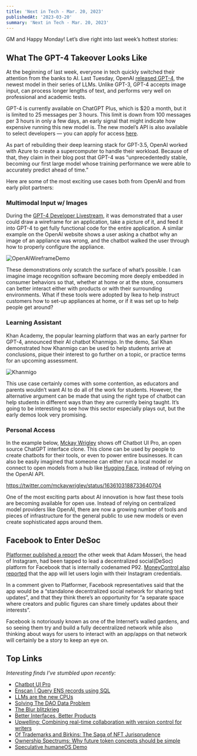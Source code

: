```yaml
---
title: 'Next in Tech - Mar. 20, 2023'
publishedAt: '2023-03-20'
summary: 'Next in Tech - Mar. 20, 2023'
---
```


GM and Happy Monday! Let’s dive right into last week’s hottest stories:

## What The GPT-4 Takeover Looks Like

At the beginning of last week, everyone in tech quickly switched their attention from the banks to AI. Last Tuesday, OpenAI [released GPT-4](https://openai.com/research/gpt-4), the newest model in their series of LLMs. Unlike GPT-3, GPT-4 accepts image input, can process longer lengths of text, and performs very well on professional and academic tests.

GPT-4 is currently available on ChatGPT Plus, which is $20 a month, but it is limited to 25 messages per 3 hours. This limit is down from 100 messages per 3 hours in only a few days, an early signal that might indicate how expensive running this new model is. The new model’s API is also available to select developers — you can apply for access [here](https://openai.com/waitlist/gpt-4-api).

As part of rebuilding their deep learning stack for GPT-3.5, OpenAI worked with Azure to create a supercomputer to handle their workload. Because of that, they claim in their blog post that GPT-4 was “unprecedentedly stable, becoming our first large model whose training performance we were able to accurately predict ahead of time.”

Here are some of the most exciting use cases both from OpenAI and from early pilot partners:

### Multimodal Input w/ Images

During the [GPT-4 Developer Livestream](https://www.youtube.com/watch?v=outcGtbnMuQ), it was demonstrated that a user could draw a wireframe for an application, take a picture of it, and feed it into GPT-4 to get fully functional code for the entire application. A similar example on the OpenAI website shows a user asking a chatbot why an image of an appliance was wrong, and the chatbot walked the user through how to properly configure the appliance.

![OpenAIWireframeDemo](https://res.cloudinary.com/dz3c2rl2o/image/upload/v1704142857/media/OpenAIWireframeDemo.png)

These demonstrations only scratch the surface of what’s possible. I can imagine image recognition software becoming more deeply embedded in consumer behaviors so that, whether at home or at the store, consumers can better interact either with products or with their surrounding environments. What if these tools were adopted by Ikea to help instruct customers how to set-up appliances at home, or if it was set up to help people get around?

### Learning Assistant

Khan Academy, the popular learning platform that was an early partner for GPT-4, announced their AI chatbot Khanmigo. In the demo, Sal Khan demonstrated how Khanmigo can be used to help students arrive at conclusions, pique their interest to go further on a topic, or practice terms for an upcoming assessment.

![Khanmigo](https://res.cloudinary.com/dz3c2rl2o/image/upload/v1704142854/media/Khanmigo.jpg)

This use case certainly comes with some contention, as educators and parents wouldn’t want AI to do all of the work for students. However, the alternative argument can be made that using the right type of chatbot can help students in different ways than they are currently being taught. It’s going to be interesting to see how this sector especially plays out, but the early demos look very promising.

### Personal Access

In the example below, [Mckay Wrigley](https://twitter.com/mckaywrigley) shows off Chatbot UI Pro, an open source ChatGPT interface clone. This clone can be used by people to create chatbots for their tools, or even to power entire businesses. It can also be easily imagined that someone can either run a local model or connect to open models from a hub like [Hugging Face](https://huggingface.co/), instead of relying on the OpenAI API.

https://twitter.com/mckaywrigley/status/1636103188733640704

One of the most exciting parts about AI innovation is how fast these tools are becoming available for open use. Instead of relying on centralized model providers like OpenAI, there are now a growing number of tools and pieces of infrastructure for the general public to use new models or even create sophisticated apps around them.

## Facebook to Enter DeSoc

[Platformer published a report](https://www.platformer.news/p/meta-is-building-a-decentralized) the other week that Adam Mosseri, the head of Instagram, had been tapped to lead a decentralized social(DeSoc) platform for Facebook that is internally codenamed P92. [MoneyControl also reported](https://www.moneycontrol.com/news/business/startup/meta-mulls-a-twitter-competitor-codenamed-p92-that-will-be-interoperable-with-mastodon-10223961.html) that the app will let users login with their Instagram credentials.

In a comment given to Platformer, Facebook representatives said that the app would be a “standalone decentralized social network for sharing text updates”, and that they think there’s an opportunity for “a separate space where creators and public figures can share timely updates about their interests”.

Facebook is notoriously known as one of the Internet’s walled gardens, and so seeing them try and build a fully decentralized network while also thinking about ways for users to interact with an app/apps on that network will certainly be a story to keep an eye on.

## Top Links

_Interesting finds I’ve stumbled upon recently:_

-   [Chatbot UI Pro](https://github.com/mckaywrigley/chatbot-ui)
-   [Enscan | Query ENS records using SQL](https://enscan.yashkarthik.xyz/)
-   [LLMs are the new CPUs](https://every.to/divinations/llms-are-the-new-cpus)
-   [Solving The DAO Data Problem](https://messari.io/report/solving-the-dao-data-problem)
-   [The Blur blitzkrieg](https://blog.spindl.xyz/p/the-blur-blitzkrieg?utm_source=pocket_reader)
-   [Better Interfaces, Better Products](https://gabygoldberg.substack.com/p/better-interfaces-better-products)
-   [Upwelling: Combining real-time collaboration with version control for writers](https://www.inkandswitch.com/upwelling/)
-   [Of Trademarks and Birkins: The Saga of NFT Jurisprudence](https://esha.mirror.xyz/LldSZ-t0jTlJ8W93iKxG8qe3PxvumNfpmr3_BAOQvRI)
-   [Ownership Spectrums: Why future token concepts should be simple](https://ethanwei.substack.com/p/ownership-spectrums)
-   [Speculative humaneOS Demo](https://twitter.com/MichaelMofina/status/1637561840015233028)